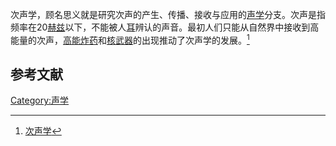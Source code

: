 次声学，顾名思义就是研究次声的产生、传播、接收与应用的[[声学|声学]]分支。次声是指频率在20[[赫兹|赫兹]]以下，不能被人[[耳|耳]]辨认的声音。最初人们只能从自然界中接收到高能量的次声，[[高能炸药|高能炸药]]和[[核武器|核武器]]的出现推动了次声学的发展。<ref>[http://www.jlcbs.gov.cn/html/19/20/20-68187.html 次声学]{{dead link|date=2018年3月 |bot=InternetArchiveBot |fix-attempted=yes }}</ref>

==参考文献==
<div class="references-small">
<references></references>
</div>

[[Category:声学|Category:声学]]